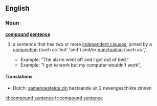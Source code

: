 ==English==

===Noun===
'''[[compound]] [[sentence]]'''

# {{grammar}} a sentence that has two or more [[independent clause]]s, joined by a [[conjunction]] (such as 'but' 'and') and/or [[punctuation]] (such as ','.
#*Example: "The alarm went off and I got out of bed."
#*Example: "I got to work but my computer wouldn't work",

====Translations====
{{trans-top|a sentence that has two or more independent clauses, joined by a conjunction and/or punctuation.}}
*Dutch: [[samengestelde zin]] bestaande uit 2 nevengeschikte zinnen {{m}}
{{trans-mid}}
{{trans-bottom}}

[[id:compound sentence]]
[[tr:compound sentence]]